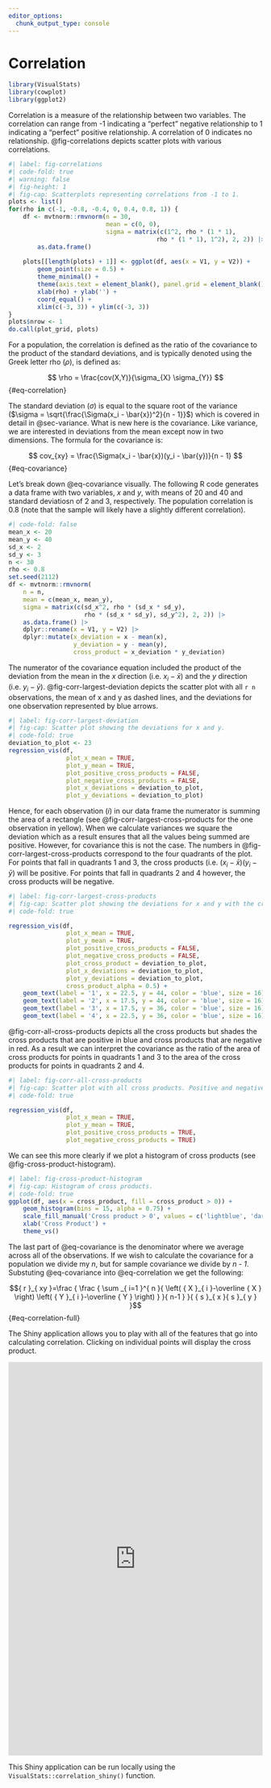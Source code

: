 ```yaml
---
editor_options: 
  chunk_output_type: console
---
```


# Correlation {#sec-correlation}

```r
library(VisualStats)
library(cowplot)
library(ggplot2)
```

Correlation is a measure of the relationship between two variables. The correlation can range from -1 indicating a "perfect" negative relationship to 1 indicating a "perfect" positive relationship. A correlation of 0 indicates no relationship. @fig-correlations depicts scatter plots with various correlations. 

```r
#| label: fig-correlations
#| code-fold: true
#| warning: false
#| fig-height: 1
#| fig-cap: Scatterplots representing correlations from -1 to 1.
plots <- list()
for(rho in c(-1, -0.8, -0.4, 0, 0.4, 0.8, 1)) {
	df <- mvtnorm::rmvnorm(n = 30,
						   mean = c(0, 0),
						   sigma = matrix(c(1^2, rho * (1 * 1),
						   				 rho * (1 * 1), 1^2), 2, 2)) |>
		as.data.frame()
	
	plots[[length(plots) + 1]] <- ggplot(df, aes(x = V1, y = V2)) + 
		geom_point(size = 0.5) +
		theme_minimal() +
		theme(axis.text = element_blank(), panel.grid = element_blank()) +
		xlab(rho) + ylab('') +
		coord_equal() +
		xlim(c(-3, 3)) + ylim(c(-3, 3))
}
plots$nrow <- 1
do.call(plot_grid, plots)
```

For a population, the correlation is defined as the ratio of the covariance to the product of the standard deviations, and is typically denoted using the Greek letter rho ($\rho$), is defined as:

$$ \rho = \frac{cov(X,Y)}{\sigma_{X} \sigma_{Y}} $$ {#eq-correlation}

The standard deviation ($\sigma$) is equal to the square root of the variance ($\sigma = \sqrt{\frac{\Sigma(x_i - \bar{x})^2}{n - 1}}$) which is covered in detail in @sec-variance. What is new here is the covariance. Like variance, we are interested in deviations from the mean except now in two dimensions. The formula for the covariance is:

$$ cov_{xy} = \frac{\Sigma(x_i - \bar{x})(y_i - \bar{y})}{n - 1} $$ {#eq-covariance}

Let's break down @eq-covariance visually. The following R code generates a data frame with two variables, *x* and *y*, with means of 20 and 40 and standard deviatiosn of 2 and 3, respectively. The population correlation is 0.8 (note that the sample will likely have a slightly different correlation).


```r
#| code-fold: false
mean_x <- 20
mean_y <- 40
sd_x <- 2
sd_y <- 3
n <- 30
rho <- 0.8
set.seed(2112)
df <- mvtnorm::rmvnorm(
	n = n,
	mean = c(mean_x, mean_y),
	sigma = matrix(c(sd_x^2, rho * (sd_x * sd_y),
					 rho * (sd_x * sd_y), sd_y^2), 2, 2)) |>
	as.data.frame() |>
	dplyr::rename(x = V1, y = V2) |>
	dplyr::mutate(x_deviation = x - mean(x),
				  y_deviation = y - mean(y),
				  cross_product = x_deviation * y_deviation)
```


The numerator of the covariance equation included the product of the deviation from the mean in the *x* direction (i.e. $x_i - \bar{x}$) and the *y* direction (i.e. $y_i - \bar{y}$). @fig-corr-largest-deviation depicts the scatter plot with all `r n` observations, the mean of x and y as dashed lines, and the deviations for one observation represented by blue arrows.


```r
#| label: fig-corr-largest-deviation
#| fig-cap: Scatter plot showing the deviations for x and y.
#| code-fold: true
deviation_to_plot <- 23
regression_vis(df,
				plot_x_mean = TRUE,
				plot_y_mean = TRUE,
				plot_positive_cross_products = FALSE,
				plot_negative_cross_products = FALSE,
				plot_x_deviations = deviation_to_plot,
				plot_y_deviations = deviation_to_plot)
```

Hence, for each observation (*i*) in our data frame the numerator is summing the area of a rectangle (see @fig-corr-largest-cross-products for the one observation in yellow). When we calculate variances we square the deviation which as a result ensures that all the values being summed are positive. However, for covariance this is not the case. The numbers in @fig-corr-largest-cross-products correspond to the four quadrants of the plot. For points that fall in quadrants 1 and 3, the cross products (i.e. $(x_i - \bar{x})(y_i - \bar{y}$) will be positive. For points that fall in quadrants 2 and 4 however, the cross products will be negative.

```r
#| label: fig-corr-largest-cross-products
#| fig-cap: Scatter plot showing the deviations for x and y with the cross product represented as the area of the yellow rectangle.
#| code-fold: true

regression_vis(df,
				plot_x_mean = TRUE,
				plot_y_mean = TRUE,
				plot_positive_cross_products = FALSE,
				plot_negative_cross_products = FALSE,
				plot_cross_product = deviation_to_plot,
				plot_x_deviations = deviation_to_plot,
				plot_y_deviations = deviation_to_plot,
				cross_product_alpha = 0.5) +
	geom_text(label = '1', x = 22.5, y = 44, color = 'blue', size = 16) +
	geom_text(label = '2', x = 17.5, y = 44, color = 'blue', size = 16) +
	geom_text(label = '3', x = 17.5, y = 36, color = 'blue', size = 16) +
	geom_text(label = '4', x = 22.5, y = 36, color = 'blue', size = 16)
```

@fig-corr-all-cross-products depicts all the cross products but shades the cross products that are positive in blue and cross products that are negative in red. As a result we can interpret the covariance as the ratio of the area of cross products for points in quadrants 1 and 3 to the area of the cross products for points in quadrants 2 and 4.

```r
#| label: fig-corr-all-cross-products
#| fig-cap: Scatter plot with all cross products. Positive and negative cross products are represented by blue and red rectangles, respectively.
#| code-fold: true

regression_vis(df,
				plot_x_mean = TRUE,
				plot_y_mean = TRUE,
				plot_positive_cross_products = TRUE,
				plot_negative_cross_products = TRUE)
```

We can see this more clearly if we plot a histogram of cross products (see @fig-cross-product-histogram).

```r
#| label: fig-cross-product-histogram
#| fig-cap: Histogram of cross products.
#| code-fold: true
ggplot(df, aes(x = cross_product, fill = cross_product > 0)) +
	geom_histogram(bins = 15, alpha = 0.75) +
	scale_fill_manual('Cross product > 0', values = c('lightblue', 'darkred')) +
	xlab('Cross Product') + 
	theme_vs()
```

The last part of @eq-covariance is the denominator where we average across all of the observations. If we wish to calculate the covariance for a population we divide my *n*, but for sample covariance we divide by *n - 1*. Substuting @eq-covariance into @eq-correlation we get the following:


$${ r }_{ xy }=\frac { \frac { \sum _{ i=1 }^{ n }{ \left( { X }_{ i }-\overline { X }  \right) \left( { Y }_{ i }-\overline { Y }  \right)  }  }{ n-1 }  }{ { s }_{ x }{ s }_{ y } }$$ {#eq-correlation-full}


The Shiny application allows you to play with all of the features that go into calculating correlation. Clicking on individual points will display the cross product. 

```{=html}
 <iframe id="example1" src="https://r.bryer.org/shiny/correlation/" style="border: none; width: 100%; height: 780px" frameborder="0"></iframe>
```




::: {.content-visible when-format="pdf"}

:::


This Shiny application can be run locally using the `VisualStats::correlation_shiny()` function.
